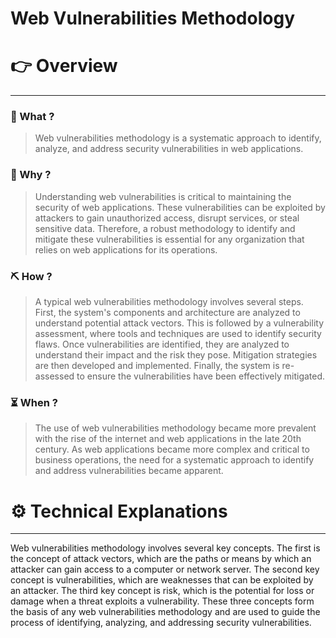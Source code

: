 # Web Vulnerabilities Methodology


# 👉 Overview

---

### 👀 What ?

> Web vulnerabilities methodology is a systematic approach to identify, analyze, and address security vulnerabilities in web applications.
> 

### 🧐 Why ?

> Understanding web vulnerabilities is critical to maintaining the security of web applications. These vulnerabilities can be exploited by attackers to gain unauthorized access, disrupt services, or steal sensitive data. Therefore, a robust methodology to identify and mitigate these vulnerabilities is essential for any organization that relies on web applications for its operations.
> 

### ⛏️ How ?

> A typical web vulnerabilities methodology involves several steps. First, the system's components and architecture are analyzed to understand potential attack vectors. This is followed by a vulnerability assessment, where tools and techniques are used to identify security flaws. Once vulnerabilities are identified, they are analyzed to understand their impact and the risk they pose. Mitigation strategies are then developed and implemented. Finally, the system is re-assessed to ensure the vulnerabilities have been effectively mitigated.
> 

### ⏳ When ?

> The use of web vulnerabilities methodology became more prevalent with the rise of the internet and web applications in the late 20th century. As web applications became more complex and critical to business operations, the need for a systematic approach to identify and address vulnerabilities became apparent.
> 

# ⚙️ Technical Explanations

---

Web vulnerabilities methodology involves several key concepts. The first is the concept of attack vectors, which are the paths or means by which an attacker can gain access to a computer or network server. The second key concept is vulnerabilities, which are weaknesses that can be exploited by an attacker. The third key concept is risk, which is the potential for loss or damage when a threat exploits a vulnerability. These three concepts form the basis of any web vulnerabilities methodology and are used to guide the process of identifying, analyzing, and addressing security vulnerabilities.
